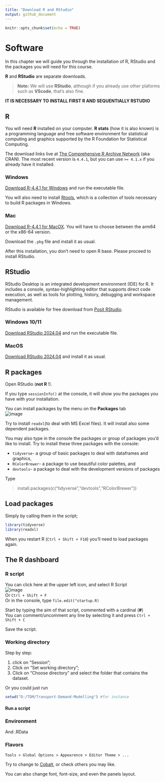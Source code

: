 ```yaml
---
title: "Download R and RStudio"
output: github_document
---
```


```r
knitr::opts_chunk$set(echo = TRUE)
```

# Software

In this chapter we will guide you through the installation of R, RStudio and the packages you will need for this course.

**R** and **RStudio** are separate downloads.

> **Note:** We will use **RStudio**, although if you already use other plaforms such as **VScode**, that's also fine.

**IT IS NECESSARY TO INSTALL FIRST R AND SEQUENTIALLY RSTUDIO** 

## R

You will need **R** installed on your computer.
**R stats** (how it is also known) is a programming language and free software environment for statistical computing and graphics supported by the R Foundation for Statistical Computing.

The download links live at [The Comprehensive R Archive Network](https://cran.r-project.org/) (aka CRAN).
The most recent version is `4.4.1`, but you can use `>= 4.1.x` if you already have it installed.

### Windows

[Download R-4.4.1 for Windows](https://cran.r-project.org/bin/windows/base/R-4.4.1-win.exe) and run the executable file.

You will also need to install [Rtools](https://cran.r-project.org/bin/windows/Rtools/rtools44/rtools.html), which is a collection of tools necessary to build R packages in Windows.

### Mac

[Download R-4.4.1 for MacOX](https://cran.r-project.org/).
You will have to choose between the arm64 or the x86-64 version.

Download the `.pkg` file and install it as usual.

After this installation, you don't need to open R base.
Please proceed to install RStudio.

## RStudio

RStudio Desktop is an integrated development environment (IDE) for R.
It includes a console, syntax-highlighting editor that supports direct code execution, as well as tools for plotting, history, debugging and workspace management.

RStudio is available for free download from [Posit RStudio](https://posit.co/download/rstudio-desktop/).

### Windows 10/11

[Download RStudio 2024.04](https://download1.rstudio.org/electron/windows/RStudio-2024.04.2-764.exe) and run the executable file.

### MacOS

[Download RStudio 2024.04](https://download1.rstudio.org/electron/macos/RStudio-2024.04.2-764.dmg) and install it as usual.

## R packages

Open RStudio (**not R** !).

If you type `sessionInfo()` at the console, it will show you the
packages you have with your installation.

You can install packages by the menu on the **Packages** tab  
![image](Figures/packages.png)

Try to install `readxl`(to deal with MS Excel files). It will install
also some dependent packages.

You may also type in the console the packages or group of packages you’d
like to install. Try to install these three packages with the console:

-   `tidyverse`- a group of basic packages to deal with dataframes and
    graphics,
-   `RColorBrewer`- a package to use beautiful color palettes, and
-   `devtools`- a package to deal with the development versions of
    packages

Type

> install.packages(c("tidyverse","devtools","RColorBrewer"))


## Load packages

Simply by calling them in the script;

```r
library(tidyverse)
library(readxl)
```


When you restart R (`Ctrl + Shift + F10`) you’ll need to load packages
again.

## The R dashboard

### R script

You can click here at the upper left icon, and select R Script  
![image](Figures/script.png)  
Or `Ctrl + Shift + F`  
Or in the console, type `file.edit("startup.R)`

Start by typing the aim of that script, commented with a cardinal
(**\#**)  
You can comment/uncomment any line by selecting it and press
`Ctrl + Shift + C`

Save the script.

### Working directory

Step by step:

1.  click on “Session”;
2.  Click on “Set working directory”;
3.  Click on “Choose directory” and select the folder that contains the
    dataset.

Or you could just run

``` r
setwd("D:/TDM/Transport-Demand-Modelling") #for instance
```

#### Run a script

### Environment

And .RData

### Flavors

`Tools > Global Options > Appearence > Editor Theme > ...`

Try to change to [Cobalt](Figures/Cobalt.png), or check others you may like.  


You can also change font, font-size, and even the panels layout.